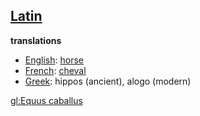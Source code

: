 ==[[Latin]]==

'''translations'''

*[[English]]: [[horse]]
*[[French]]: [[cheval]]
*[[Greek]]: hippos (ancient), alogo (modern)

[[gl:Equus caballus]]